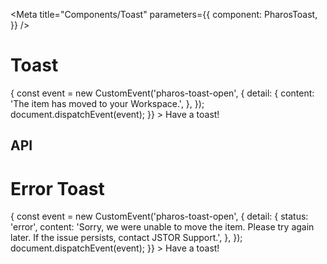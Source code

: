


<Intro />

<Meta
  title="Components/Toast"
  parameters={{
    component: PharosToast,
  }}
/>

# Toast

<Canvas withToolbar>
  <Story name="Base">
    <PharosButton
      id="success-toast-button"
      onClick={() => {
        const event = new CustomEvent('pharos-toast-open', {
          detail: {
            content:
              'The item has moved to your <PharosLink href="#" onBackground bold>Workspace</PharosLink>.',
          },
        });
        document.dispatchEvent(event);
      }}
    >
      Have a toast!
    </PharosButton>
    <PharosToaster></PharosToaster>
  </Story>
</Canvas>

## API

<ArgsTable of={PharosToast} />

# Error Toast

<Canvas withToolbar>
  <Story name="Error">
    <PharosButton
      id="error-toast-button"
      onClick={() => {
        const event = new CustomEvent('pharos-toast-open', {
          detail: {
            status: 'error',
            content:
              'Sorry, we were unable to move the item. Please try again later. If the issue persists, <PharosLink href="#" onBackground bold>contact JSTOR Support</PharosLink>.',
          },
        });
        document.dispatchEvent(event);
      }}
    >
      Have a toast!
    </PharosButton>
    <PharosToaster></PharosToaster>
  </Story>
</Canvas>
